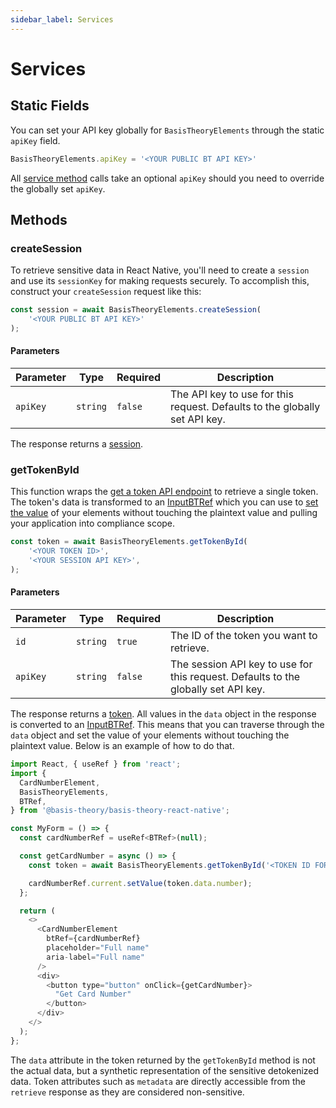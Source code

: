 ```yaml
---
sidebar_label: Services
---
```



# Services

## Static Fields

You can set your API key globally for `BasisTheoryElements` through the static `apiKey` field.

```javascript showLineNumbers
BasisTheoryElements.apiKey = '<YOUR PUBLIC BT API KEY>'
```

All [service method](#methods) calls take an optional `apiKey` should you need to override the globally set `apiKey`.

## Methods

### createSession

To retrieve sensitive data in React Native, you'll need to create a `session` and use its `sessionKey` for making requests securely.
To accomplish this, construct your `createSession` request like this:

```typescript showLineNumbers
const session = await BasisTheoryElements.createSession(
    '<YOUR PUBLIC BT API KEY>'
);
```

#### Parameters

| Parameter | Type     | Required | Description                                                                |
|-----------|----------|----------|----------------------------------------------------------------------------|
| `apiKey`  | `string` | `false`  | The API key to use for this request. Defaults to the globally set API key. |

The response returns a [session](/docs/api/applications/sessions#response).

### getTokenById

This function wraps the [get a token API endpoint](/docs/api/tokens/#get-a-token) to retrieve a single token. The token's data
is transformed to an [InputBTRef](/docs/sdks/mobile/react-native/#inputbtref) which you can use to [set the value](/docs/sdks/mobile/react-native#using-refs)
of your elements without touching the plaintext value and pulling your application into compliance scope.

```typescript showLineNumbers
const token = await BasisTheoryElements.getTokenById(
    '<YOUR TOKEN ID>',
    '<YOUR SESSION API KEY>',
);
```

#### Parameters

| Parameter | Type     | Required | Description                                                                        |
|-----------|----------|----------|------------------------------------------------------------------------------------|
| `id`      | `string` | `true`   | The ID of the token you want to retrieve.                                          |
| `apiKey`  | `string` | `false`  | The session API key to use for this request. Defaults to the globally set API key. |

The response returns a [token](/docs/api/tokens/#response-2). All values in the `data` object in the response is converted to an [InputBTRef](/docs/sdks/mobile/react-native/#inputbtref).
This means that you can traverse through the `data` object and set the value of your elements without touching the plaintext value.
Below is an example of how to do that.

```javascript showLineNumbers
import React, { useRef } from 'react';
import {
  CardNumberElement,
  BasisTheoryElements,
  BTRef,
} from '@basis-theory/basis-theory-react-native';

const MyForm = () => {
  const cardNumberRef = useRef<BTRef>(null);

  const getCardNumber = async () => {
    const token = await BasisTheoryElements.getTokenById('<TOKEN ID FOR CUSTOMER>', '<YOUR SESSION API KEY>');

    cardNumberRef.current.setValue(token.data.number);
  };

  return (
    <>
      <CardNumberElement
        btRef={cardNumberRef}
        placeholder="Full name"
        aria-label="Full name"
      />
      <div>
        <button type="button" onClick={getCardNumber}>
          "Get Card Number"
        </button>
      </div>
    </>
  );
};
```

<Alert type={Alerts.WARNING}>
  The <code>data</code> attribute in the token returned by the <code>getTokenById</code> method is not the actual data, but a synthetic representation of the sensitive detokenized data.
</Alert>

<Alert>
  Token attributes such as <code>metadata</code> are directly accessible from the <code>retrieve</code> response as they are considered non-sensitive.
</Alert>
